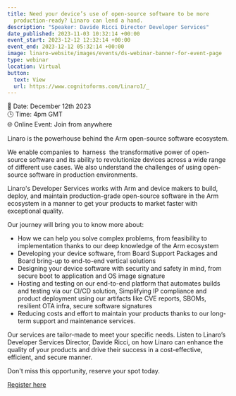 ```yaml
---
title: Need your device’s use of open-source software to be more
  production-ready? Linaro can lend a hand.
description: "Speaker: Davide Ricci Director Developer Services"
date_published: 2023-11-03 10:32:14 +00:00
event_start: 2023-12-12 12:32:14 +00:00
event_end: 2023-12-12 05:32:14 +00:00
image: linaro-website/images/events/ds-webinar-banner-for-event-page
type: webinar
location: Virtual
button:
  text: View
  url: https://www.cognitoforms.com/Linaro1/_
---
```


📆 Date: December 12th 2023\
🕒 Time: 4pm GMT\
🌐 Online Event: Join from anywhere

Linaro is the powerhouse behind the Arm open-source software ecosystem.

We enable companies to  harness  the transformative power of open-source software and its ability to revolutionize devices across a wide range of different use cases. We also understand the challenges of using open-source software in production environments.

Linaro's Developer Services works with Arm and device makers to build, deploy, and maintain production-grade open-source software in the Arm ecosystem in a manner to get your products to market faster with exceptional quality.

Our journey will bring you to know more about:

- How we can help you solve complex problems, from feasibility to implementation thanks to our deep knowledge of the Arm ecosystem
- Developing your device software, from Board Support Packages and Board bring-up to end-to-end vertical solutions
- Designing your device software with security and safety in mind, from secure boot to application and OS image signature
- Hosting and testing on our end-to-end platform that automates builds and testing via our CI/CD solution, Simplifying IP compliance and product deployment using our artifacts like CVE reports, SBOMs, resilient OTA infra, secure software signatures
- Reducing costs and effort to maintain your products thanks to our long-term support and maintenance services.

Our services are tailor-made to meet your specific needs. Listen to Linaro’s Developer Services Director, Davide Ricci, on how Linaro can enhance the quality of your products and drive their success in a cost-effective, efficient, and secure manner.

Don't miss this opportunity, reserve your spot today.

[Register here](https://www.cognitoforms.com/Linaro1/_)
